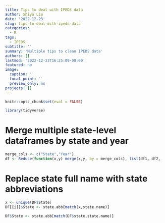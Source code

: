 ```yaml
---
title: Tips to deal with IPEDS data
author: Shiya Liu
date: '2022-12-23'
slug: tips-to-deal-with-ipeds-data
categories:
  - R
tags:
  - IPEDS
subtitle: ''
summary: 'Multiple tips to clean IPEDS data'
authors: []
lastmod: '2022-12-23T16:25:09-08:00'
featured: no
image:
  caption: ''
  focal_point: ''
  preview_only: no
projects: []
---
```

```r
knitr::opts_chunk$set(eval = FALSE)
```

```r
library(tidyverse)
```

# Merge multiple state-level dataframes by state and year
```r
merge_cols <- c("State","Year")
df <- Reduce(function(x,y) merge(x,y, by = merge_cols), list(df1, df2, df3, df4,...))
```

# Replace state full name with state abbreviations

```r
x <- unique(DF$State)
DF[[i]]$State <- state.abb[match(x,state.name)]
```

```r
DF$State <- state.abb[match(DF$state,state.name)]
```

